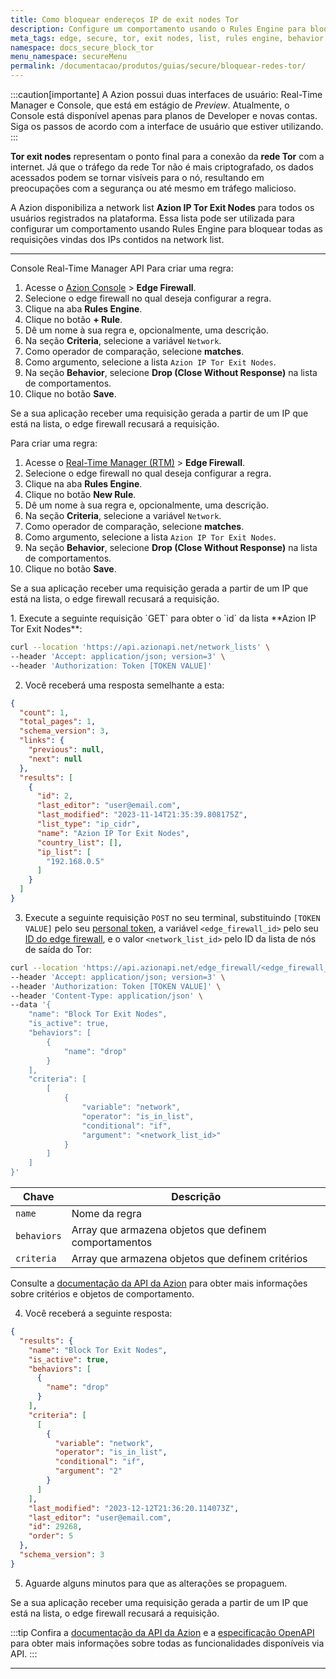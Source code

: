 ```yaml
---
title: Como bloquear endereços IP de exit nodes Tor
description: Configure um comportamento usando o Rules Engine para bloquear todas as requisições provenientes de IPs contidos na network list Azion IP Tor Exit Nodes.
meta_tags: edge, secure, tor, exit nodes, list, rules engine, behavior
namespace: docs_secure_block_tor
menu_namespace: secureMenu
permalink: /documentacao/produtos/guias/secure/bloquear-redes-tor/
---
```



:::caution[importante]
A Azion possui duas interfaces de usuário: Real-Time Manager e Console, que está em estágio de *Preview*. Atualmente, o Console está disponível apenas para planos de Developer e novas contas. Siga os passos de acordo com a interface de usuário que estiver utilizando.
:::

**Tor exit nodes** representam o ponto final para a conexão da **rede Tor** com a internet. Já que o tráfego da rede Tor não é mais criptografado, os dados acessados podem se tornar visíveis para o nó, resultando em preocupações com a segurança ou até mesmo em tráfego malicioso.

A Azion disponibiliza a network list **Azion IP Tor Exit Nodes** para todos os usuários registrados na plataforma. Essa lista pode ser utilizada para configurar um comportamento usando Rules Engine para bloquear todas as requisições vindas dos IPs contidos na network list.

<LinkButton link="/pt-br/documentacao/produtos/secure/edge-firewall/network-layer-protection/network-lists/" label="saiba mais sobre Network Lists" severity="secondary" />

---

<Tabs client:visible>
    <Fragment slot="tab.console">Console</Fragment>
    <Fragment slot="tab.rtm">Real-Time Manager</Fragment>
    <Fragment slot="tab.api">API</Fragment>

<Fragment slot="panel.console">
Para criar uma regra:

1. Acesse o [Azion Console](/pt-br/documentacao/produtos/guias/como-acessar-o-azion-console/) > **Edge Firewall**.
2. Selecione o edge firewall no qual deseja configurar a regra.
3. Clique na aba **Rules Engine**.
4. Clique no botão **+ Rule**.
5. Dê um nome à sua regra e, opcionalmente, uma descrição.
6. Na seção **Criteria**, selecione a variável `Network`.
7. Como operador de comparação, selecione **matches**.
8. Como argumento, selecione a lista `Azion IP Tor Exit Nodes`.
9. Na seção **Behavior**, selecione **Drop (Close Without Response)** na lista de comportamentos.
10. Clique no botão **Save**.

Se a sua aplicação receber uma requisição gerada a partir de um IP que está na lista, o edge firewall recusará a requisição.
</Fragment>

<Fragment slot="panel.rtm">
Para criar uma regra:

1. Acesse o [Real-Time Manager (RTM)](https://manager.azion.com/) > **Edge Firewall**.
2. Selecione o edge firewall no qual deseja configurar a regra.
3. Clique na aba **Rules Engine**.
4. Clique no botão **New Rule**.
5. Dê um nome à sua regra e, opcionalmente, uma descrição.
6. Na seção **Criteria**, selecione a variável `Network`.
7. Como operador de comparação, selecione **matches**.
8. Como argumento, selecione a lista `Azion IP Tor Exit Nodes`.
9. Na seção **Behavior**, selecione **Drop (Close Without Response)** na lista de comportamentos.
10. Clique no botão **Save**.

Se a sua aplicação receber uma requisição gerada a partir de um IP que está na lista, o edge firewall recusará a requisição.
</Fragment>

<Fragment slot="panel.api">
1. Execute a seguinte requisição `GET` para obter o `id` da lista **Azion IP Tor Exit Nodes**:

```bash
curl --location 'https://api.azionapi.net/network_lists' \
--header 'Accept: application/json; version=3' \
--header 'Authorization: Token [TOKEN VALUE]'
```

2. Você receberá uma resposta semelhante a esta:

```json
{
  "count": 1,
  "total_pages": 1,
  "schema_version": 3,
  "links": {
    "previous": null,
    "next": null
  },
  "results": [
    {
      "id": 2,
      "last_editor": "user@email.com",
      "last_modified": "2023-11-14T21:35:39.808175Z",
      "list_type": "ip_cidr",
      "name": "Azion IP Tor Exit Nodes",
      "country_list": [],
      "ip_list": [
        "192.168.0.5"
      ]
    }
  ]
}
```

3. Execute a seguinte requisição `POST` no seu terminal, substituindo `[TOKEN VALUE]` pelo seu [personal token](/pt-br/documentacao/produtos/guias/personal-tokens/), a variável `<edge_firewall_id>` pelo seu [ID do edge firewall](https://api.azion.com/#015cb4a3-8fa2-4625-9792-2cc271e184eb), e o valor `<network_list_id>` pelo ID da lista de nós de saída do Tor:

```bash
curl --location 'https://api.azionapi.net/edge_firewall/<edge_firewall_id>/rules_engine' \
--header 'Accept: application/json; version=3' \
--header 'Authorization: Token [TOKEN VALUE]' \
--header 'Content-Type: application/json' \
--data '{
    "name": "Block Tor Exit Nodes",
    "is_active": true,
    "behaviors": [
        {
            "name": "drop"
        }
    ],
    "criteria": [
        [
            {
                "variable": "network",
                "operator": "is_in_list",
                "conditional": "if",
                "argument": "<network_list_id>"
            }
        ]
    ]
}'
```

| Chave | Descrição |
| --- | --- |
| `name` | Nome da regra |
| `behaviors` | Array que armazena objetos que definem comportamentos |
| `criteria` | Array que armazena objetos que definem critérios |

Consulte a [documentação da API da Azion](https://api.azion.com/#ae9cdca8-3949-4b25-b1e6-2e071cd193fc) para obter mais informações sobre critérios e objetos de comportamento.

4. Você receberá a seguinte resposta:

```json
{
  "results": {
    "name": "Block Tor Exit Nodes",
    "is_active": true,
    "behaviors": [
      {
        "name": "drop"
      }
    ],
    "criteria": [
      [
        {
          "variable": "network",
          "operator": "is_in_list",
          "conditional": "if",
          "argument": "2"
        }
      ]
    ],
    "last_modified": "2023-12-12T21:36:20.114073Z",
    "last_editor": "user@email.com",
    "id": 29268,
    "order": 5
  },
  "schema_version": 3
}
```

5. Aguarde alguns minutos para que as alterações se propaguem.

Se a sua aplicação receber uma requisição gerada a partir de um IP que está na lista, o edge firewall recusará a requisição.

:::tip
Confira a [documentação da API da Azion](https://api.azion.com/) e a [especificação OpenAPI](https://github.com/aziontech/azionapi-openapi/) para obter mais informações sobre todas as funcionalidades disponíveis via API.
:::
</Fragment>

</Tabs>

---


